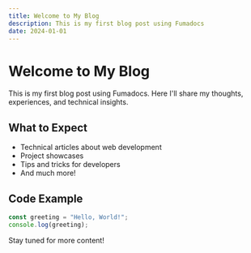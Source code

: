 ```yaml
---
title: Welcome to My Blog
description: This is my first blog post using Fumadocs
date: 2024-01-01
---
```


# Welcome to My Blog

This is my first blog post using Fumadocs. Here I'll share my thoughts, experiences, and technical insights.

## What to Expect

- Technical articles about web development
- Project showcases
- Tips and tricks for developers
- And much more!

## Code Example

```typescript
const greeting = "Hello, World!";
console.log(greeting);
```

Stay tuned for more content!
